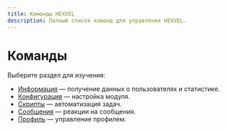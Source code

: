 ```yaml
---
title: Команды HEXVEL
description: Полный список команд для управления HEXVEL.
---
```



# Команды <Command className="inline-block h-5 w-5 text-orange-500" />

Выберите раздел для изучения:

- [Информация](/docs/commands/info) — получение данных о пользователях и статистике.
- [Конфигурация](/docs/commands/config) — настройка модуля.
- [Скрипты](/docs/commands/scripts) — автоматизация задач.
- [Сообщения](/docs/commands/messages) — реакции на сообщения.
- [Профиль](/docs/commands/profile) — управление профилем.
